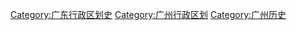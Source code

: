 [[Category:广东行政区划史|Category:广东行政区划史]]
[[Category:广州行政区划|Category:广州行政区划]]
[[Category:广州历史|Category:广州历史]]